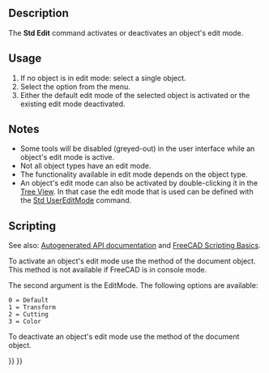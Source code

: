 <languages/>

{{Docnav
|[[Std_Alignment|Alignment]]
|[[Std_Properties|Properties]]
|[[Std_Edit_Menu|Std Edit Menu]]
|IconL=Std_Alignment.svg
|IconR=Std_Properties.svg
|IconC=Freecad.svg
}}

<div class="mw-translate-fuzzy">
{{GuiCommand/cs|Name=Std Edit|Name/cs=Std Edit|MenuLocation=[[Std_Edit_Menu/cs|Edit]] → Toggle Editmode|Workbenches=All|SeeAlso=...}}
</div>

==Description==

The '''Std Edit''' command activates or deactivates an object's edit mode.

==Usage==

# If no object is in edit mode: select a single object.
# Select the {{MenuCommand|Edit → [[Image:Std_Edit.svg|16px]] Toggle Edit Mode}} option from the menu.
# Either the default edit mode of the selected object is activated or the existing edit mode deactivated.

==Notes==

* Some tools will be disabled (greyed-out) in the user interface while an object's edit mode is active.
* Not all object types have an edit mode.
* The functionality available in edit mode depends on the object type.
* An object's edit mode can also be activated by double-clicking it in the [[Tree_View|Tree View]]. In that case the edit mode that is used can be defined with the [[Std_UserEditMode|Std UserEditMode]] command.

==Scripting==

See also: [https://freecad.github.io/SourceDoc/ Autogenerated API documentation] and [[FreeCAD_Scripting_Basics|FreeCAD Scripting Basics]].

To activate an object's edit mode use the {{incode|setEdit}} method of the document object. This method is not available if FreeCAD is in console mode.

{{Code|code=
import FreeCADGui

FreeCADGui.ActiveDocument.setEdit("myObjectName",0)
}}

The second argument is the EditMode. The following options are available:

 0 = Default
 1 = Transform
 2 = Cutting
 3 = Color

To deactivate an object's edit mode use the {{incode|resetEdit}} method of the document object.

{{Code|code=
import FreeCADGui

FreeCADGui.ActiveDocument.resetEdit()
}}


{{Docnav
|[[Std_Alignment|Alignment]]
|[[Std_Properties|Properties]]
|[[Std_Edit_Menu|Std Edit Menu]]
|IconL=Std_Alignment.svg
|IconR=Std_Properties.svg
|IconC=Freecad.svg
}}

{{Std_Base_navi{{#translation:}}}}
{{Userdocnavi{{#translation:}}}}